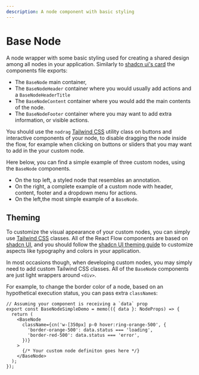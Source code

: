```yaml
---
description: A node component with basic styling
---
```



# Base Node

A node wrapper with some basic styling used for creating a shared design among all nodes in your application.
Similarly to [shadcn ui's card](https://ui.shadcn.com/docs/components/card) the components file exports:

- The `BaseNode` main container,
- The `BaseNodeHeader` container where you would usually add actions and a `BaseNodeHeaderTitle`
- The `BaseNodeContent` container where you would add the main contents of the node.
- The `BaseNodeFooter` container where you may want to add extra information, or visible actions.

You should use the `nodrag` [Tailwind CSS](https://tailwindcss.com/) utility
class on buttons and interactive components of your node, to disable dragging
the node inside the flow, for example when clicking on buttons or sliders that you may
want to add in the your custom node.

Here below, you can find a simple example of three custom nodes, using the `BaseNode` components.

- On the top left, a styled node that resembles an annotation. 
- On the right, a complete example of a custom node with header, content, footer and a dropdown menu for actions.
- On the left,the most simple example of a `BaseNode`. 

<UiComponentViewer id="base-node" />

## Theming

To customize the visual appearance of your custom nodes, you can simply use
[Tailwind CSS](https://tailwindcss.com/) classes. All of the React Flow
components are based on [shadcn UI](https://ui.shadcn.com/), and you should follow
the [shadcn UI theming guide](https://ui.shadcn.com/docs/theming) to customize aspects like typography and colors
in your application.

In most occasions though, when developing custom nodes, you may simply need to
add custom Tailwind CSS classes. All of the `BaseNode` components are just light wrappers around `<div>`.

For example, to change the border color of a node, based on an hypothetical execution status,
you can pass extra `className`s:

```tsx
// Assuming your component is receiving a `data` prop
export const BaseNodeSimpleDemo = memo(({ data }: NodeProps) => {
  return (
    <BaseNode
      className={cn('w-[350px] p-0 hover:ring-orange-500', {
        'border-orange-500': data.status === 'loading',
        'border-red-500': data.status === 'error',
      })}
    >
      {/* Your custom node definiton goes here */}
    </BaseNode>
  );
});
```
